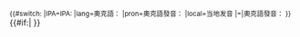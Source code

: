 <onlyinclude><small>{{#switch: {{{2}}}|IPA=IPA:&nbsp;|lang=奧克語：&nbsp;|pron=奧克語發音：&nbsp;|local=当地发音&nbsp;|=|奧克語發音：&nbsp;}}</small>{{IPA|[[Help:奧克語國際音標|[{{{1}}}]]]}}{{#if:{{{3|}}}|{{IPA audio link|{{{3}}} }} }}</onlyinclude>
<noinclude>{{documentation}}</noinclude>